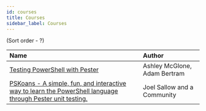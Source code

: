```yaml
---
id: courses
title: Courses
sidebar_label: Courses
---
```


(Sort order - ?)

| Name | Author |
|:-----|:-------|
| [Testing PowerShell with Pester](https://mva.microsoft.com/en-US/training-courses/17650?l=mg8oBM9vD_8811787177) | Ashley McGlone, Adam Bertram |
| [PSKoans - A simple, fun, and interactive way to learn the PowerShell language through Pester unit testing.](https://github.com/vexx32/PSKoans) | Joel Sallow and a Community |
